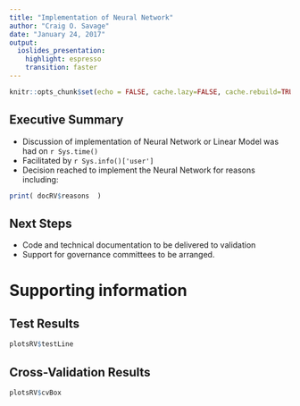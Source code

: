 ```yaml
---
title: "Implementation of Neural Network"
author: "Craig O. Savage"
date: "January 24, 2017"
output: 
  ioslides_presentation: 
    highlight: espresso
    transition: faster
---
```


```r
knitr::opts_chunk$set(echo = FALSE, cache.lazy=FALSE, cache.rebuild=TRUE)
```

## Executive Summary

- Discussion of implementation of Neural Network or Linear Model was had on `r Sys.time()`
- Facilitated by `r Sys.info()['user']`
- Decision reached to implement the Neural Network for reasons including:
```r
print( docRV$reasons  )
```

## Next Steps

- Code and technical documentation to be delivered to validation
- Support for governance committees to be arranged.

# Supporting information

## Test Results
```r
plotsRV$testLine
```

## Cross-Validation Results
```r
plotsRV$cvBox
```

